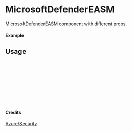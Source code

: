 
<Meta of={MicrosoftDefenderEASM} title="Azure/Security/MicrosoftDefenderEASM" />

# MicrosoftDefenderEASM

MicrosoftDefenderEASM component with different props.

#### Example

<Canvas of={MicrosoftDefenderEASM.Primary} />

## Usage

```ts
import { MicrosoftDefenderEASM } from "yadl-ui";

const Example = () => {
  return (
      <MicrosoftDefenderEASM />
  );
};

export default Example;
```

#### Credits
[Azure/Security](https://learn.microsoft.com/en-us/azure/architecture/icons/)
